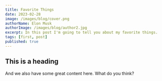 ---
title: Favorite Things
date: 2023-02-28
image: /images/blog/cover.png
authorName: Elon Musk
authorImage: /images/blog/author2.jpg
excerpt: In this post I'm going to tell you about my favorite things.
tags: [first, post]
published: true
---

## This is a heading

And we also have some great content here. What do you think?
